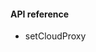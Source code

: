 <PlatformWrapper platform="macos">

#### API reference

* <Link to="{{Global.API_REF_MACOS_ROOT_RTC_ENGINE_KIT}}/setcloudproxy(_:)">setCloudProxy</Link>

</PlatformWrapper>
